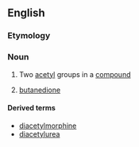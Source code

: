 ==English==
===Etymology===
{{prefix|di|acetyl|lang=en}}

===Noun===
{{en-noun|-}}

# {{context|organic chemistry|in combination|lang=en}} Two [[acetyl]] groups in a [[compound]]
# {{context|organic compound|lang=en}} [[butanedione]]

====Derived terms====
*[[diacetylmorphine]]
*[[diacetylurea]]